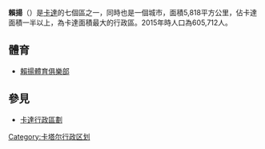 {{expand|time=2017-01-08T17:57:34+00:00}}
{{unreferenced|time=2017-01-08T12:27:54+00:00}}
{{noteta|G1=地名}}
{{Infobox settlement
|name          = 賴揚
|other_name             =
|native_name            =الريان
|settlement_type        = 
<!-- images and maps  -----------> 
|image_skyline          = Al Rayyan in Qatar.svg
|imagesize              = 
|image_caption          = 
|image_flag             = 
|image_seal             = 
|image_shield           = 
|image_map              = 
|pushpin_map            =
|pushpin_label_position =above
|pushpin_mapsize        =
|pushpin_map_caption    =在卡達的地理位置
<!-- Location ------------------>
|subdivision_type       = 國家
|subdivision_name       = {{flag|Qatar}}
|subdivision_type1      = [[卡達行政區劃|行政區]]
|subdivision_name1      = 賴揚
|subdivision_type2      =
|subdivision_name2      = 
|government_footnotes   =
|government_type        =
|leader_title           =
|leader_name            =
|area_total_km2           =  <!-- ALL fields dealing with a measurements are subject to automatic unit conversion-->
|area_land_km2            = <!--See table @ Template:Infobox Settlement for details on automatic unit conversion-->
|population_as_of               =2015 est.
|population_total               =725,750
|population_density_km2         =
|population_density_sq_mi       =
<!-- General information  --------------->
|timezone               = [[UTC+03:00|AST]]
|utc_offset             = +3
<!-- Area/postal codes & others -------->
|postal_code_type       =  <!-- enter ZIP code, Postcode, Post code, Postal code... -->
|postal_code            =
|area_code              =
|blank_name             =
|blank_info             =
|website                = 
|footnotes              = 
}} 
'''賴揚'''（{{lang-ar|الريان|Al Rayyan}}）是[[卡達|卡達]]的七個區之一，同時也是一個城市，面積5,818平方公里，佔卡達面積一半以上，為卡達面積最大的行政區。2015年時人口為605,712人。

==體育==
*[[賴揚體育俱樂部|賴揚體育俱樂部]]

==參見==
*[[卡達行政區劃|卡達行政區劃]]

{{卡達行政區劃}}
{{qatar-geo-stub}}
[[Category:卡塔尔行政区划|Category:卡塔尔行政区划]]